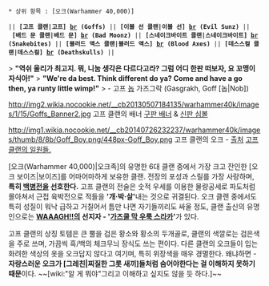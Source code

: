  * 상위 항목 : [오크(Warhammer 40,000)]

 || '''[고프 클랜|고프] [[br]] (Goffs)''' || '''[이블 선 클랜|이블 선] [[br]] (Evil Sunz)''' || '''[배드 문 클랜|배드 문] [[br]] (Bad Moonz)''' || '''[스네이크바이트 클랜|스네이크바이트] [[br]] (Snakebites)''' || '''[블러드 액스 클랜|블러드 액스] [[br]] (Blood Axes)''' || '''[데스스컬 클랜|데스스컬] [[br]] (Deathskulls)''' ||


{{{+3 ''' ''Goff Clan'' ''' }}}


> '''"역쉬 울리가 최고지. 뭐, 니눔 생각은 다르다고라? 그럼 어디 한판 떠보자, 요 꼬맹이 자식아!"'''
> '''"We're da best. Think different do ya? Come and have a go then, ya runty little wimp!"''' 
> - 고프 [[놉]] 가즈그락 (Gasgrakh, Goff [놉|Nob])

http://img2.wikia.nocookie.net/__cb20130507184135/warhammer40k/images/1/15/Goffs_Banner2.jpg
고프 클랜의 배너
[http://img4.wikia.nocookie.net/__cb20110804205158/warhammer40k/images/d/dd/Goffs_Banner.jpg 구판 배너] & [http://wh40k.lexicanum.com/mediawiki/images/2/29/7eC-goffs.jpg 신판 심볼]

http://img1.wikia.nocookie.net/__cb20140726232237/warhammer40k/images/thumb/8/8b/Goff_Boy.png/448px-Goff_Boy.png
고프 클랜의 오크 - [http://warhammer40k.wikia.com/wiki/File:Goff_Boy.png 출처]
[http://img2.wikia.nocookie.net/__cb20110804202248/warhammer40k/images/2/23/Goffs_Updated_Appearance.jpg 고프 클랜의 일원들.]

[오크(Warhammer 40,000)|오크족]의 유명한 6대 클랜 중에서 가장 크고 잔인한 [오크 보이즈|보이즈]를 어마어마하게 보유한 클랜. 전장의 포성과 스릴를 가장 사랑하며, '''특히 [[백병전]]을 선호한다.''' 
고프 클랜의 전술은 숫적 우세를 이용한 물량공세로 파도처럼 몰아쳐서 근접 육박전으로 적들을 ''' '개·박·살' '''내는 것으로 귀결된다. 오크 클랜 중에서도 특히 성질이 워낙 급하고 거칠어서 틈만 나면 자기들끼리도 싸울 정도, 클랜 출신의 유명인으로는 '''[[WAAAGH!!]]의 선지자 - '[[가즈쿨 막 우룩 스라카]]' '''가 있다. 

고프 클랜의 상징 토템은 큰 뿔을 검은 황소와 황소의 두개골로, 클랜의 색깔로는 검은색을 주로 쓰며, 가끔씩 흑/백의 체크무늬 장식도 쓰는 편이다. 
다른 클랜의 오크들이 입는 화려한 색상의 옷을 오크답지 않다고 여기며, 특히 위장색을 매우 경멸한다. 왜냐하면 - '''자랑스러운 오크가 [그레친|찌질한 그롯 새끼]들처럼 숨어야한다는 걸 이해하지 못하기 때문'''이다. ~~[wiki:"알 게 뭐야"그리고 이해하고 싶지도 않을 듯 하다.]~~
